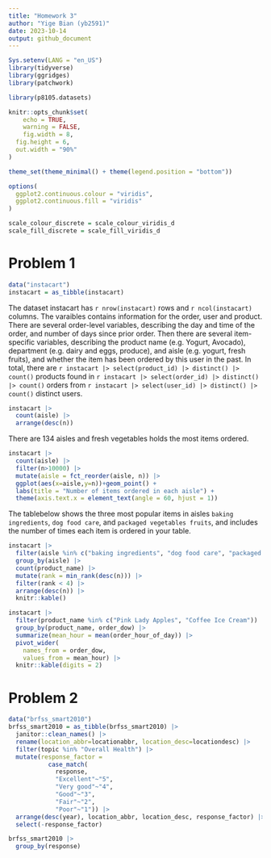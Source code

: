 ```yaml
---
title: "Homework 3"
author: "Yige Bian (yb2591)"
date: 2023-10-14
output: github_document
---
```


```r
Sys.setenv(LANG = "en_US")
library(tidyverse)
library(ggridges)
library(patchwork)

library(p8105.datasets)

knitr::opts_chunk$set(
	echo = TRUE,
	warning = FALSE,
	fig.width = 8, 
  fig.height = 6,
  out.width = "90%"
)

theme_set(theme_minimal() + theme(legend.position = "bottom"))

options(
  ggplot2.continuous.colour = "viridis",
  ggplot2.continuous.fill = "viridis"
)

scale_colour_discrete = scale_colour_viridis_d
scale_fill_discrete = scale_fill_viridis_d
```

# Problem 1
```r
data("instacart")
instacart = as_tibble(instacart)
```

The dataset instacart has `r nrow(instacart)` rows and `r ncol(instacart)` columns. The varaibles contains information for the order, user and product. There are several order-level variables, describing the day and time of the order, and number of days since prior order. Then there are several item-specific variables, describing the product name (e.g. Yogurt, Avocado), department (e.g. dairy and eggs, produce), and aisle (e.g. yogurt, fresh fruits), and whether the item has been ordered by this user in the past. In total, there are `r instacart |> select(product_id) |> distinct() |> count()` products found in `r instacart |> select(order_id) |> distinct() |> count()` orders from `r instacart |> select(user_id) |> distinct() |> count()` distinct users.

```r
instacart |> 
  count(aisle) |> 
  arrange(desc(n))
```
There are 134 aisles and fresh vegetables holds the most items ordered.

```r
instacart |> 
  count(aisle) |> 
  filter(n>10000) |>
  mutate(aisle = fct_reorder(aisle, n)) |>
  ggplot(aes(x=aisle,y=n))+geom_point() + 
  labs(title = "Number of items ordered in each aisle") +
  theme(axis.text.x = element_text(angle = 60, hjust = 1))
```

The tablebelow shows the three most popular items in aisles `baking ingredients`, `dog food care`, and `packaged vegetables fruits`, and includes the number of times each item is ordered in your table.
```r
instacart |> 
  filter(aisle %in% c("baking ingredients", "dog food care", "packaged vegetables fruits")) |>
  group_by(aisle) |> 
  count(product_name) |> 
  mutate(rank = min_rank(desc(n))) |> 
  filter(rank < 4) |> 
  arrange(desc(n)) |>
  knitr::kable()
```

```r
instacart |>
  filter(product_name %in% c("Pink Lady Apples", "Coffee Ice Cream")) |>
  group_by(product_name, order_dow) |>
  summarize(mean_hour = mean(order_hour_of_day)) |>
  pivot_wider(
    names_from = order_dow, 
    values_from = mean_hour) |>
  knitr::kable(digits = 2)
```
# Problem 2
```r
data("brfss_smart2010")
brfss_smart2010 = as_tibble(brfss_smart2010) |>
  janitor::clean_names() |>
  rename(location_abbr=locationabbr, location_desc=locationdesc) |>
  filter(topic %in% "Overall Health") |>
  mutate(response_factor = 
           case_match(
             response,
             "Excellent"~"5",
             "Very good"~"4",
             "Good"~"3",
             "Fair"~"2",
             "Poor"~"1")) |>
  arrange(desc(year), location_abbr, location_desc, response_factor) |>
  select(-response_factor)
```

```r
brfss_smart2010 |>
  group_by(response)
```




